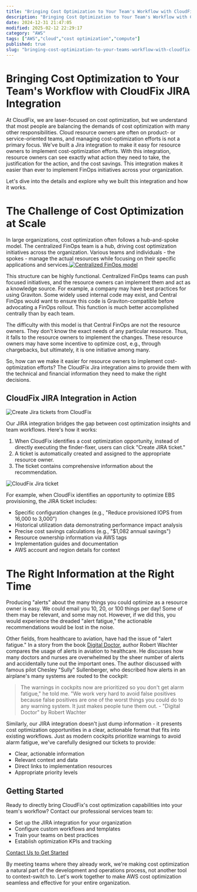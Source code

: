 ```yaml
---
title: "Bringing Cost Optimization to Your Team's Workflow with CloudFix Jira Integration"
description: "Bringing Cost Optimization to Your Team's Workflow with CloudFix JIRA Integration At CloudFix, we are laser-focused on cost optimization, but we understand that..."
date: 2024-12-31 21:47:05
modified: 2025-02-12 22:29:17
category: "AWS"
tags: ["AWS","cloud","cost optimization","compute"]
published: true
slug: "bringing-cost-optimization-to-your-teams-workflow-with-cloudfix-jira-integration"
---
```


# Bringing Cost Optimization to Your Team's Workflow with CloudFix JIRA Integration

At CloudFix, we are laser-focused on cost optimization, but we understand that most people are balancing the demands of cost optimization with many other responsibilities. Cloud resource owners are often on product- or service-oriented teams, and managing cost-optimization efforts is not a primary focus. We've built a Jira integration to make it easy for resource owners to implement cost-optimization efforts. With this integration, resource owners can see exactly what action they need to take, the justification for the action, and the cost savings. This integration makes it easier than ever to implement FinOps initiatives across your organization.

Let's dive into the details and explore why we built this integration and how it works.

# The Challenge of Cost Optimization at Scale

In large organizations, cost optimization often follows a hub-and-spoke model. The centralized FinOps team is a hub, driving cost optimization initiatives across the organization. Various teams and individuals - the spokes - manage the actual resources while focusing on their specific applications and services.[![Centralized FinOps model](/media/uploads/finops-3.svg)](/wp-content/uploads/finops-3.svg)

This structure can be highly functional. Centralized FinOps teams can push focused initiatives, and the resource owners can implement them and act as a knowledge source. For example, a company may have best practices for using Graviton. Some widely used internal code may exist, and Central FinOps would want to ensure this code is Graviton-compatible before advocating a FinOps rollout. This function is much better accomplished centrally than by each team.

The difficulty with this model is that Central FinOps are not the resource owners. They don't know the exact needs of any particular resource. Thus, it falls to the resource owners to implement the changes. These resource owners may have some incentive to optimize cost, e.g., through chargebacks, but ultimately, it is one initiative among many.

So, how can we make it easier for resource owners to implement cost-optimization efforts? The CloudFix Jira integration aims to provide them with the technical and financial information they need to make the right decisions.

## CloudFix JIRA Integration in Action

![Create Jira tickets from CloudFix](/media/uploads/cf-interface-arrow.png)

Our JIRA integration bridges the gap between cost optimization insights and team workflows. Here's how it works:

1.  When CloudFix identifies a cost optimization opportunity, instead of directly executing the finder-fixer, users can click "Create JIRA ticket."
2.  A ticket is automatically created and assigned to the appropriate resource owner.
3.  The ticket contains comprehensive information about the recommendation.

![CloudFix Jira ticket](/media/uploads/cf-jira-ticket-arrow.png)

For example, when CloudFix identifies an opportunity to optimize EBS provisioning, the JIRA ticket includes:

-   Specific configuration changes (e.g., "Reduce provisioned IOPS from 16,000 to 3,000")
-   Historical utilization data demonstrating performance impact analysis
-   Precise cost savings calculations (e.g., "$1,082 annual savings")
-   Resource ownership information via AWS tags
-   Implementation guides and documentation
-   AWS account and region details for context

# The Right Information at the Right Time

Producing "alerts" about the many things you could optimize as a resource owner is easy. We could email you 10, 20, or 100 things per day! Some of them may be relevant, and some may not. However, if we did this, you would experience the dreaded "alert fatigue," the actionable recommendations would be lost in the noise.

Other fields, from healthcare to aviation, have had the issue of "alert fatigue." In a story from the book [Digital Doctor](https://www.amazon.com/Digital-Doctor-Hope-Medicines-Computer/dp/1260019608), author Robert Wachter compares the usage of alerts in aviation to healthcare. He discusses how many doctors and nurses are overwhelmed by the sheer number of alerts and accidentally tune out the important ones. The author discussed with famous pilot Chesley "Sully" Sullenberger, who described how alerts in an airplane's many systems are routed to the cockpit:

> The warnings in cockpits now are prioritized so you don't get alarm fatigue," he told me. "We work very hard to avoid false positives because false positives are one of the worst things you could do to any warning system. It just makes people tune them out. - "Digital Doctor" by Robert Wachter

Similarly, our JIRA integration doesn't just dump information - it presents cost optimization opportunities in a clear, actionable format that fits into existing workflows. Just as modern cockpits prioritize warnings to avoid alarm fatigue, we've carefully designed our tickets to provide:

-   Clear, actionable information
-   Relevant context and data
-   Direct links to implementation resources
-   Appropriate priority levels

## Getting Started

Ready to directly bring CloudFix's cost optimization capabilities into your team's workflow? Contact our professional services team to:

-   Set up the JIRA integration for your organization
-   Configure custom workflows and templates
-   Train your teams on best practices
-   Establish optimization KPIs and tracking

[Contact Us to Get Started](/contact-us/)

By meeting teams where they already work, we're making cost optimization a natural part of the development and operations process, not another tool to context-switch to. Let's work together to make AWS cost optimization seamless and effective for your entire organization.

